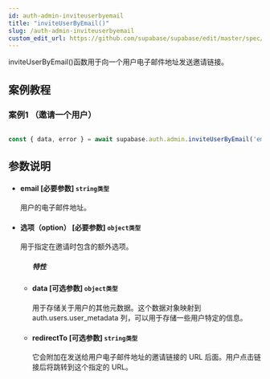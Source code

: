 ```yaml
---
id: auth-admin-inviteuserbyemail
title: "inviteUserByEmail()"
slug: /auth-admin-inviteuserbyemail
custom_edit_url: https://github.com/supabase/supabase/edit/master/spec/supabase_js_v2.yml
---
```



inviteUserByEmail()函数用于向一个用户电子邮件地址发送邀请链接。


## 案例教程

### 案例1 （邀请一个用户）

<Tabs scrollable size="small" type="underlined" defaultActiveId="demo2">

<TabPanel id="demo2" label="使用方法">

  ```ts
                                                                                
const { data, error } = await supabase.auth.admin.inviteUserByEmail('email@example.com')
  ```

</TabPanel>
</Tabs>


## 参数说明


<ul className="method-list-group">
  
<li className="method-list-item">
  <h4 className="method-list-item-label">
    <span className="method-list-item-label-name">
      email
    </span>
    <span className="method-list-item-label-badge required">
      [必要参数]
    </span>
    <span className="method-list-item-validation">
      <code>string类型</code>
    </span>
  </h4>
  <div class="method-list-item-description">

用户的电子邮件地址。

  </div>
  
</li>


<li className="method-list-item">
  <h4 className="method-list-item-label">
    <span className="method-list-item-label-name">
      选项（option）
    </span>
    <span className="method-list-item-label-badge required">
      [必要参数]
    </span>
    <span className="method-list-item-validation">
      <code>object类型</code>
    </span>
  </h4>
  <div class="method-list-item-description">

用于指定在邀请时包含的额外选项。

  </div>
  
<ul className="method-list-group">
  <h5 class="method-list-title method-list-title-isChild expanded">特性</h5>

<li className="method-list-item">
  <h4 className="method-list-item-label">
    <span className="method-list-item-label-name">
      data
    </span>
    <span className="method-list-item-label-badge false">
      [可选参数]
    </span>
    <span className="method-list-item-validation">
      <code>object类型</code>
    </span>
  </h4>
  <div class="method-list-item-description">

用于存储关于用户的其他元数据。这个数据对象映射到 auth.users.user_metadata 列，可以用于存储一些用户特定的信息。

  </div>
  
</li>


<li className="method-list-item">
  <h4 className="method-list-item-label">
    <span className="method-list-item-label-name">
      redirectTo
    </span>
    <span className="method-list-item-label-badge false">
      [可选参数]
    </span>
    <span className="method-list-item-validation">
      <code>string类型</code>
    </span>
  </h4>
  <div class="method-list-item-description">


它会附加在发送给用户电子邮件地址的邀请链接的 URL 后面。用户点击链接后将跳转到这个指定的 URL。

  </div>
  
</li>

</ul>

</li>

</ul>
